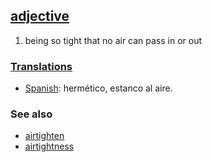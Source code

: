 == [[adjective]] ==
# being so tight that no air can pass in or out

===[[Translation]]s===

*[[Spanish]]: hermético, estanco al aire.


=== See also ===
*[[airtighten]]
*[[airtightness]]